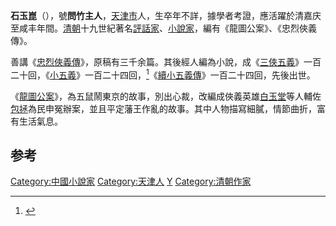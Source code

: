 '''石玉崑'''（{{bd|1810年?||1871年||catIdx=}}），號'''問竹主人'''，[[天津市|天津市]]人，生卒年不詳，據學者考證，應活躍於清嘉庆至咸丰年間。[[清朝|清朝]]十九世紀著名[[評話家|評話家]]、[[小說家|小說家]]，編有《龍圖公案》、《忠烈俠義傳》。

善講《[[忠烈俠義傳|忠烈俠義傳]]》，原稿有三千余篇。其後經人編為小說，成《[[三俠五義|三俠五義]]》一百二十回，《[[小五義|小五義]]》一百二十四回，<ref>{{Cite web|url=http://ccsdb.ncl.edu.tw/ccs/image/01_008_001_01_05.pdf|title=〈「龍圖耳錄」的一個過錄的鈔本〉|accessdate=|author=柳存仁|date=1990年6月|publisher=《漢學研究》8卷1期|archive-date=2018-02-02|archive-url=https://web.archive.org/web/20180202012419/http://ccsdb.ncl.edu.tw/ccs/image/01_008_001_01_05.pdf|dead-url=no}}</ref>《[[續小五義傳|續小五義傳]]》一百二十四回，先後出世。

《[[龍圖公案|龍圖公案]]》，為五鼠鬧東京的故事，別出心裁，改編成俠義英雄[[白玉堂|白玉堂]]等人輔佐[[包拯|包拯]]為民申冤辦案，並且平定藩王作亂的故事。其中人物描寫細膩，情節曲折，富有生活氣息。

==参考==
{{reflist}}
{{normdaten}}
{{DEFAULTSORT:Shi yukun}}
[[Category:中國小說家|Category:中國小說家]]
[[Category:天津人|Category:天津人]]
[[Category:石姓|Y]]
[[Category:清朝作家|Category:清朝作家]]